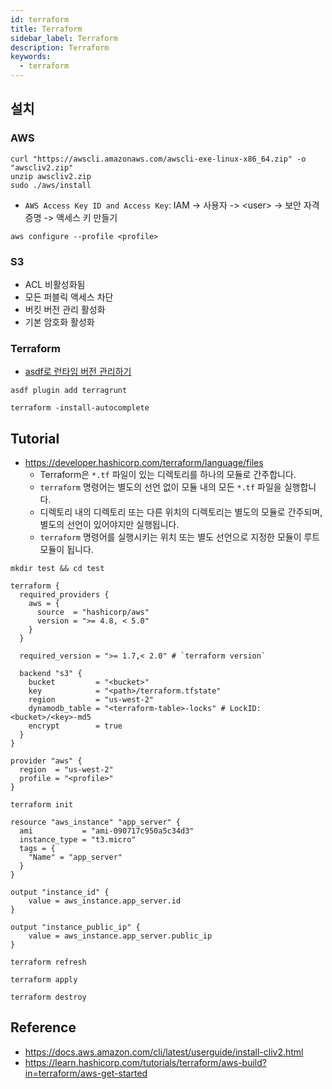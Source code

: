```yaml
---
id: terraform
title: Terraform
sidebar_label: Terraform
description: Terraform
keywords:
  - terraform
---
```



## 설치

### AWS

```shell
curl "https://awscli.amazonaws.com/awscli-exe-linux-x86_64.zip" -o "awscliv2.zip"
unzip awscliv2.zip
sudo ./aws/install
```

- `AWS Access Key ID and Access Key`: IAM -> 사용자 -> \<user\> -> 보안 자격 증명 -> 액세스 키 만들기

```shell
aws configure --profile <profile>
```

### S3

- ACL 비활성화됨
- 모든 퍼블릭 액세스 차단
- 버킷 버전 관리 활성화
- 기본 암호화 활성화

### Terraform

- [asdf로 런타임 버전 관리하기](/docs/lang/etc/command-line-tools/asdf#플러그인)

```shell
asdf plugin add terragrunt
```

```shell
terraform -install-autocomplete
```

## Tutorial

- https://developer.hashicorp.com/terraform/language/files
  - Terraform은 `*.tf` 파일이 있는 디렉토리를 하나의 모듈로 간주합니다.
  - `terraform` 명령어는 별도의 선언 없이 모듈 내의 모든 `*.tf` 파일을 실행합니다.
  - 디렉토리 내의 디렉토리 또는 다른 위치의 디렉토리는 별도의 모듈로 간주되며, 별도의 선언이 있어야지만 실행됩니다.
  - `terraform` 명령어를 실행시키는 위치 또는 별도 선언으로 지정한 모듈이 루트 모듈이 됩니다.

```shell
mkdir test && cd test
```

```hcl title="main.tf"
terraform {
  required_providers {
    aws = {
      source  = "hashicorp/aws"
      version = ">= 4.8, < 5.0"
    }
  }

  required_version = ">= 1.7,< 2.0" # `terraform version`

  backend "s3" {
    bucket         = "<bucket>"
    key            = "<path>/terraform.tfstate"
    region         = "us-west-2"
    dynamodb_table = "<terraform-table>-locks" # LockID: <bucket>/<key>-md5
    encrypt        = true
  }
}

provider "aws" {
  region  = "us-west-2"
  profile = "<profile>"
}
```

```shell
terraform init
```

```hcl title="ec2.tf"
resource "aws_instance" "app_server" {
  ami           = "ami-090717c950a5c34d3"
  instance_type = "t3.micro"
  tags = {
    "Name" = "app_server"
  }
}

output "instance_id" {
    value = aws_instance.app_server.id
}

output "instance_public_ip" {
    value = aws_instance.app_server.public_ip
}
```

```shell
terraform refresh
```

```shell
terraform apply
```

```shell
terraform destroy
```

## Reference

- https://docs.aws.amazon.com/cli/latest/userguide/install-cliv2.html
- https://learn.hashicorp.com/tutorials/terraform/aws-build?in=terraform/aws-get-started
